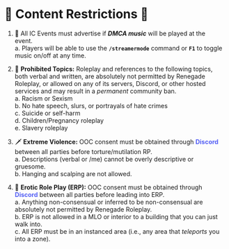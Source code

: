 # 🚫 Content Restrictions 🚫

1. 🎵 All IC Events must advertise if ***DMCA music*** will be played at the event.\
a. Players will be able to use the **`/streamermode`** command or **`F1`** to toggle music on/off at any time.

2. 🤬 **Prohibited Topics:** Roleplay and references to the following topics, both verbal and written, are absolutely not permitted by Renegade Roleplay, or allowed on any of its servers, Discord, or other hosted services and may result in a *permanent* community ban.\
a. Racism or Sexism\
b. No hate speech, slurs, or portrayals of hate crimes\
c. Suicide or self-harm\
d. Children/Pregnancy roleplay\
e. Slavery roleplay

3. 🗡️ **Extreme Violence:** OOC consent must be obtained through <font color="#5661F5"> **Discord** </font> between all parties before torture/mutilation RP.\
a. Descriptions (verbal or /me) cannot be overly descriptive or gruesome.\
b. Hanging and scalping are not allowed.

4. 🔞 **Erotic Role Play (ERP):** OOC consent must be obtained through <font color="#5661F5"> **Discord** </font> between all parties before leading into ERP.\
a. Anything non-consensual or inferred to be non-consensual are absolutely not permitted by Renegade Roleplay.\
b. ERP is not allowed in a MLO or interior to a building that you can just walk into.\
c. All ERP must be in an instanced area (i.e., any area that *teleports* you into a zone).